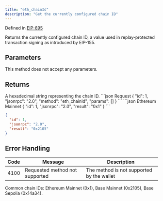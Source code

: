```yaml
---
title: "eth_chainId"
description: "Get the currently configured chain ID"
---
```


Defined in [EIP-695](https://github.com/ethereum/EIPs/blob/master/EIPS/eip-695.md)

<Info>
Returns the currently configured chain ID, a value used in replay-protected transaction signing as introduced by EIP-155.
</Info>

## Parameters

This method does not accept any parameters.

## Returns

<ResponseField name="result" type="string">
A hexadecimal string representing the chain ID.
</ResponseField>

<RequestExample>
```json Request
{
  "id": 1,
  "jsonrpc": "2.0",
  "method": "eth_chainId",
  "params": []
}
```
</RequestExample>

<ResponseExample>
```json Ethereum Mainnet
{
  "id": 1,
  "jsonrpc": "2.0",
  "result": "0x1"
}
```

```json Base Mainnet
{
  "id": 1,
  "jsonrpc": "2.0",
  "result": "0x2105"
}
```
</ResponseExample>

## Error Handling

| Code | Message                        | Description |
| ---- | ------------------------------ | ----------- |
| 4100 | Requested method not supported | The method is not supported by the wallet |

<Info>
Common chain IDs: Ethereum Mainnet (0x1), Base Mainnet (0x2105), Base Sepolia (0x14a34).
</Info>


<PolicyBanner />